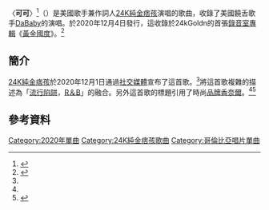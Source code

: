 {{noteTA
|G1=Music
}}
{{Infobox song
| name       = 可可
| original_name = {{lang|en|"CoCo"}}
| cover      = Coco by 24kGoldn.png
| alt        =
| type       = single
| artist     = [[24K純金痞孩|24K純金痞孩]]，[[DaBaby|DaBaby]]伴唱
| album      = [[黃金國度_(24K純金痞孩專輯)|黃金國度]]
| released   = {{Start date|2020|12|04|mf=y}}
| recorded   =
| studio     =
| venue      =
| genre      = [[流行_(音樂類型)|流行]]、[[陷阱音樂|陷阱]]、[[當代節奏藍調|R&B]]
| length     = {{duration|m=2|s=22}}
| label      = Records、[[哥倫比亞唱片公司|哥倫比亞]]
| writer     = [[24K純金痞孩|金·馮·瓊斯]]、[[DaBaby|喬納森·柯克]]、Jace Jennings、Omer Fedi
| producer   = 94Skrt、Fedi
| chronology = [[24K純金痞孩|24K純金痞孩]]
| prev_title = I Admit It
| prev_year  = 2020
| next_title = [[3,2,1_(24K純金痞孩歌曲)|3,2,1]]
| next_year  = 2021
| misc       =
{{Extra chronology
| artist     = [[DaBaby|DaBaby]]
| type       = single
| prev_title = [[Nah_Nah_Nah|Nah Nah Nah (Remix)]]
| prev_year  = 2020
| title      = 可可
| year       = 2020
| next_title = [[Masterpiece_(DaBaby_song)|Masterpiece]]
| next_year  = 2021
}}
{{External music video|{{YouTube|IwH5bUm9ChU|〈可可〉}}}}
}}

〈'''可可'''〉<ref>{{cite AV media |title=24K純金痞孩 24kGoldn ft. DaBaby / 可可 Coco (中字MV) |url=https://www.youtube.com/watch?v=r5sra3QdcHA |language=zh |deadurl=no |date=2021-03-04 |accessdate=2021-03-29 |publisher=台灣索尼音樂 Sony Music Taiwan |archiveurl=https://archive.today/20210329100427/https://www.youtube.com/watch?v=r5sra3QdcHA |archivedate=2021-03-29 }}</ref>（{{lang-en|"CoCo"}}）是美國歌手兼作詞人[[24K純金痞孩|24K純金痞孩]]演唱的歌曲，收錄了美國饒舌歌手[[DaBaby|DaBaby]]的演唱。於2020年12月4日發行，這收錄於24kGoldn的首張[[錄音室專輯|錄音室專輯]]《[[黃金國度_(24K純金痞孩專輯)|黃金國度]]》。<ref name="Complex">{{Cite web|title=DaBaby Joins 24kGoldn on “Coco”|url=https://www.complex.com/music/2020/12/24kgoldn-dababy-coco|accessdate=2021-03-28|work=Complex|language=en|archive-date=2021-02-18|archive-url=https://web.archive.org/web/20210218113510/https://www.complex.com/music/2020/12/24kgoldn-dababy-coco|dead-url=no}}</ref>

== 簡介 ==
[[24K純金痞孩|24K純金痞孩]]於2020年12月1日通過[[社交媒體|社交媒體]]宣布了這首歌。<ref name="Complex" />將這首歌複雜的描述為「[[流行音樂|流行]][[陷阱音樂|陷阱]]，[[當代節奏藍調|R＆B]]」的融合。另外這首歌的標題引用了時尚[[品牌|品牌]][[香奈爾|香奈爾]]。<ref name="Complex" /><ref>{{Cite web|title=24kGoldn taps DaBaby for "Coco" single|url=https://www.revolt.tv/new-music/2020/12/4/22151607/24kgoldn-dababy-coco-song|accessdate=2021-03-28|date=2020-12-04|last=Cho|first=Regina|work=REVOLT|language=en|archive-date=2021-02-05|archive-url=https://web.archive.org/web/20210205040918/https://www.revolt.tv/new-music/2020/12/4/22151607/24kgoldn-dababy-coco-song|dead-url=no}}</ref>

== 參考資料 ==
{{Reflist|30em}}

[[Category:2020年單曲|Category:2020年單曲]]
[[Category:24K純金痞孩歌曲|Category:24K純金痞孩歌曲]]
[[Category:哥倫比亞唱片單曲|Category:哥倫比亞唱片單曲]]